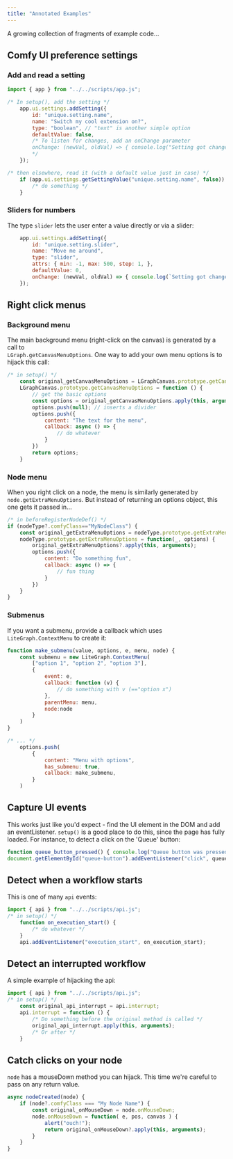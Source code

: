 ```yaml
---
title: "Annotated Examples"
---
```


A growing collection of fragments of example code...

## Comfy UI preference settings

### Add and read a setting

```Javascript
import { app } from "../../scripts/app.js";

/* In setup(), add the setting */
    app.ui.settings.addSetting({
        id: "unique.setting.name",
        name: "Switch my cool extension on?",
        type: "boolean", // "text" is another simple option
        defaultValue: false,
        /* To listen for changes, add an onChange parameter
        onChange: (newVal, oldVal) => { console.log("Setting got changed!") },
        */
    });

/* then elsewhere, read it (with a default value just in case) */
    if (app.ui.settings.getSettingValue("unique.setting.name", false)) { 
        /* do something */
    }
```

### Sliders for numbers

The type `slider` lets the user enter a value directly or via a slider:

```Javascript
    app.ui.settings.addSetting({
        id: "unique.setting.slider",
        name: "Move me around",
        type: "slider",
        attrs: { min: -1, max: 500, step: 1, },
        defaultValue: 0,
        onChange: (newVal, oldVal) => { console.log(`Setting got changed to ${newVal}`) },
    });
```

## Right click menus 

### Background menu

The main background menu (right-click on the canvas) is generated by a call to  
`LGraph.getCanvasMenuOptions`. One way to add your own menu options is to hijack this call:

```Javascript
/* in setup() */
    const original_getCanvasMenuOptions = LGraphCanvas.prototype.getCanvasMenuOptions;
    LGraphCanvas.prototype.getCanvasMenuOptions = function () {
        // get the basic options 
        const options = original_getCanvasMenuOptions.apply(this, arguments);
        options.push(null); // inserts a divider
        options.push({
            content: "The text for the menu",
            callback: async () => {
                // do whatever
            }
        })
        return options;
    }
```

### Node menu

When you right click on a node, the menu is similarly generated by `node.getExtraMenuOptions`.
But instead of returning an options object, this one gets it passed in... 

```javascript
/* in beforeRegisterNodeDef() */
if (nodeType?.comfyClass=="MyNodeClass") { 
    const original_getExtraMenuOptions = nodeType.prototype.getExtraMenuOptions;
    nodeType.prototype.getExtraMenuOptions = function(_, options) {
        original_getExtraMenuOptions?.apply(this, arguments);
        options.push({
            content: "Do something fun",
            callback: async () => {
                // fun thing
            }
        })
    }   
}
```

### Submenus

If you want a submenu, provide a callback which uses `LiteGraph.ContextMenu` to create it:

```javascript
function make_submenu(value, options, e, menu, node) {
    const submenu = new LiteGraph.ContextMenu(
        ["option 1", "option 2", "option 3"],
        { 
            event: e, 
            callback: function (v) { 
                // do something with v (=="option x")
            }, 
            parentMenu: menu, 
            node:node
        }
    )
}

/* ... */
    options.push(
        {
            content: "Menu with options",
            has_submenu: true,
            callback: make_submenu,
        }
    )
```

## Capture UI events

This works just like you'd expect - find the UI element in the DOM and
add an eventListener. `setup()` is a good place to do this, since the page 
has fully loaded. For instance, to detect a click on the 'Queue' button:

```Javascript
function queue_button_pressed() { console.log("Queue button was pressed!") }
document.getElementById("queue-button").addEventListener("click", queue_button_pressed);
```

## Detect when a workflow starts

This is one of many `api` events:

```javascript
import { api } from "../../scripts/api.js";
/* in setup() */
    function on_execution_start() { 
        /* do whatever */
    }
    api.addEventListener("execution_start", on_execution_start);
```

## Detect an interrupted workflow

A simple example of hijacking the api:

```Javascript
import { api } from "../../scripts/api.js";
/* in setup() */
    const original_api_interrupt = api.interrupt;
    api.interrupt = function () {
        /* Do something before the original method is called */
        original_api_interrupt.apply(this, arguments);
        /* Or after */
    }
```

## Catch clicks on your node

`node` has a mouseDown method you can hijack. 
This time we're careful to pass on any return value.

```javascript
async nodeCreated(node) {
    if (node?.comfyClass === "My Node Name") {
        const original_onMouseDown = node.onMouseDown;
        node.onMouseDown = function( e, pos, canvas ) {
            alert("ouch!");
            return original_onMouseDown?.apply(this, arguments);
        }        
    }
}
```
